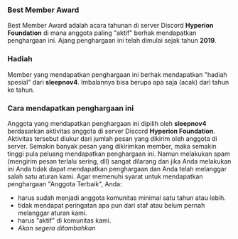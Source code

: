 ### Best Member Award
Best Member Award adalah acara tahunan di server Discord **Hyperion Foundation** di mana anggota paling "aktif" berhak mendapatkan penghargaan ini. Ajang penghargaan ini telah dimulai sejak tahun **2019**.

### Hadiah
Member yang mendapatkan penghargaan ini berhak mendapatkan "hadiah spesial" dari **sleepnov4**. Imbalannya bisa berupa apa saja (acak) dari tahun ke tahun.

### Cara mendapatkan penghargaan ini
Anggota yang mendapatkan penghargaan ini dipilih oleh **sleepnov4** berdasarkan aktivitas anggota di server Discord **Hyperion Foundation**. Aktivitas tersebut diukur dari jumlah pesan yang dikirim oleh anggota di server. Semakin banyak pesan yang dikirimkan member, maka semakin tinggi pula peluang mendapatkan penghargaan ini.
Namun melakukan spam (mengirim pesan terlalu sering, dll) sangat dilarang dan jika Anda melakukan ini Anda tidak dapat mendapatkan penghargaan dan Anda telah melanggar salah satu aturan kami.
Agar memenuhi syarat untuk mendapatkan penghargaan "Anggota Terbaik", Anda:
- harus sudah menjadi anggota komunitas minimal satu tahun atau lebih.
- tidak mendapat peringatan apa pun dari staf atau belum pernah melanggar aturan kami.
- harus "aktif" di komunitas kami.
- *Akan segera ditambahkan*